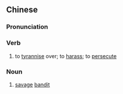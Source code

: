 {{also|残贼}}
==Chinese==
{{zh-forms|s=残贼}}

===Pronunciation===
{{zh-pron
|m=cánzéi
|c=caan4 caak6
|cat=v,n
}}

===Verb===
{{zh-verb}}

# {{lb|zh|literary}} to [[tyrannise]] over; to [[harass]]; to [[persecute]]

===Noun===
{{zh-noun}}

# {{lb|zh|literary}} [[savage]] [[bandit]]